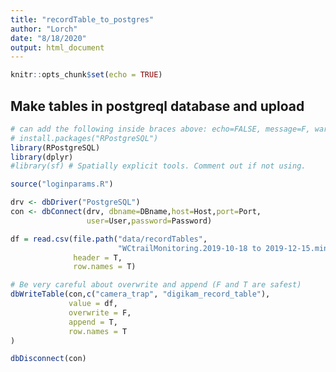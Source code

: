 ```yaml
---
title: "recordTable_to_postgres"
author: "Lorch"
date: "8/18/2020"
output: html_document
---
```


```r
knitr::opts_chunk$set(echo = TRUE)
```


## Make tables in postgreql database and upload

```r
# can add the following inside braces above: echo=FALSE, message=F, warning=F
# install.packages("RPostgreSQL")
library(RPostgreSQL)
library(dplyr)
#library(sf) # Spatially explicit tools. Comment out if not using.

source("loginparams.R")

drv <- dbDriver("PostgreSQL")
con <- dbConnect(drv, dbname=DBname,host=Host,port=Port,
                 user=User,password=Password)

df = read.csv(file.path("data/recordTables",
                        "WCtrailMonitoring.2019-10-18 to 2019-12-15.mindeltat.1.rt.csv"), 
              header = T,
              row.names = T)

# Be very careful about overwrite and append (F and T are safest)
dbWriteTable(con,c("camera_trap", "digikam_record_table"),
             value = df,
             overwrite = F, 
             append = T, 
             row.names = T
)

dbDisconnect(con)
```
